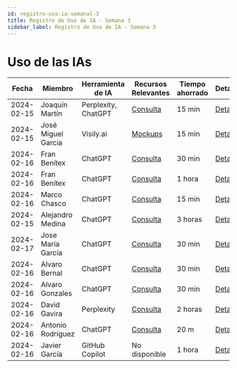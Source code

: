 ```yaml
---
id: registro-uso-ia-semanal-3
title: Registro de Uso de IA - Semana 3
sidebar_label: Registro de Uso de IA - Semana 3
---
```


# Uso de las IAs

| Fecha | Miembro | Herramienta de IA | Recursos Relevantes | Tiempo ahorrado | Detalles |
|-------|---------|-------------------|---------------------|----------------|----------|
| 2024-02-15 | Joaquín Martín | Perplexity, ChatGPT | [Consulta](https://chat.openai.com/share/49826c75-1325-4296-8308-da3faa2522a8) | 15 min | [Detalles](Detalles/2024-02-15_Joaquin) |
| 2024-02-15 | José Miguel García | Visily.ai | [Mockups](https://app.visily.ai/projects/674d461c-3e09-4831-98e5-abc2d86e4ff5/boards/767506) | 15 min | [Detalles](Detalles/2024-02-15_JoseMiguelGarcía) |
| 2024-02-16 | Fran Benítex | ChatGPT | [Consulta](https://chat.openai.com/share/f07e536a-09bc-409b-9f00-7dd225220ae2) | 30 min | [Detalles](Detalles/2024-02-16-Fran-1) |
| 2024-02-16 | Fran Benítex | ChatGPT | [Consulta](https://chat.openai.com/share/3fd45cfd-435a-4953-b28b-a857e45834dd) | 1 hora | [Detalles](Detalles/2024-02-16_Fran_2) |
| 2024-02-16 | Marco Chasco | ChatGPT | [Consulta](https://chat.openai.com/share/fba90b18-3c13-47dd-86d1-4c0f7d426c5b) | 15 min | [Detalles](Detalles/2024-02-16_Marco) |
| 2024-02-15 | Alejandro Medina | ChatGPT | [Consulta](https://chat.openai.com/share/985cab5b-8262-4c26-a40e-d29250f94bf7) | 3 horas | [Detalles](Detalles/2024-02-15_Prieto) |
| 2024-02-17 | Jose María García | ChatGPT | [Consulta](https://chat.openai.com/share/c4d40134-fa1b-48b6-aa3f-9e1218dc7756) | 30 min | [Detalles](Detalles/2024-02-17_JoseMaría) |
| 2024-02-16 | Alvaro Bernal | ChatGPT | [Consulta](https://chat.openai.com/share/baa5c59c-fe6e-42cf-b408-c74619081c46) | 30 min | [Detalles](Detalles/2024-02-16_AlvaroBernal) |
| 2024-02-16 | Alvaro Gonzales | ChatGPT | [Consulta](https://chat.openai.com/share/1e49de03-ce9e-4d8a-ad9c-ce212c89787e) | 30 min | [Detalles](Detalles/2024-02-16_AlvaroGonzales) |
| 2024-02-16 | David Gavira | Perplexity | [Consulta](https://www.perplexity.ai/search/desarrolla-los-campos-M9YKPGwATVWuq_lfjP7UJQ?s=c#8afcbee2-cf1b-40fb-a57e-ea2bb8f3b965) | 2 horas | [Detalles](Detalles/2024-02-16_DavidGavira) |
| 2024-02-16 | Antonio Rodríguez | ChatGPT | [Consulta](https://chat.openai.com/share/2bdb7b4f-c95b-4f90-9692-dd1a61d13abf) | 20 m | [Detalles](Detalles/2024-02-16_AntonioRodriguez) |
| 2024-02-16 | Javier García | GitHub Copilot | No disponible | 1 hora | [Detalles](Detalles/2024-02-16_JavierGarcia) |
